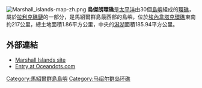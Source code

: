 {{Infobox islands
| name             = 烏傑朗環礁
| image name       = Ujelan.jpg
| image size       = 250px
| image caption    =
| locator map      = {{Location map|Marshall islands|lat=09.6|long=161}}
| map_custom = yes
| location         = [[太平洋|太平洋]]北部
| coordinates      = {{coord|9|49|20|N|160|54|0|E|display=inline}}
| country          = {{MHL}}
| archipelago      = [[拉利克礁鏈|拉利克礁鏈]]
| total islands    = 30
| area             = 1.86平方公里
| elevation_m      = 3
| population       = 0
}}
[[File:Marshall_islands-map-zh.png|thumb]]
'''烏傑朗環礁'''是[[太平洋|太平洋]]由30個[[島嶼|島嶼]]組成的[[環礁|環礁]]，屬於[[拉利克礁鏈|拉利克礁鏈]]的一部分，是馬紹爾群島最西部的島嶼，位於[[埃內韋塔克環礁|埃內韋塔克環礁]]東南約217公里，總土地面積1.86平方公里，中央的[[潟湖|潟湖]]面積185.94平方公里。

== 外部連結 ==
* [http://marshall.csu.edu.au/Marshalls/html/atolls/ujelang.html Marshall Islands site] {{Wayback|url=http://marshall.csu.edu.au/Marshalls/html/atolls/ujelang.html |date=20200920083902 }}
* [http://www.oceandots.com/pacific/marshall/ujelang.php Entry at Oceandots.com] {{Wayback|url=http://www.oceandots.com/pacific/marshall/ujelang.php |date=20101223043232 }}

{{Marshalls-stub}}

{{Marshall Islands}}

[[Category:馬紹爾群島島嶼|Category:馬紹爾群島島嶼]]
[[Category:马绍尔群岛环礁|Category:马绍尔群岛环礁]]